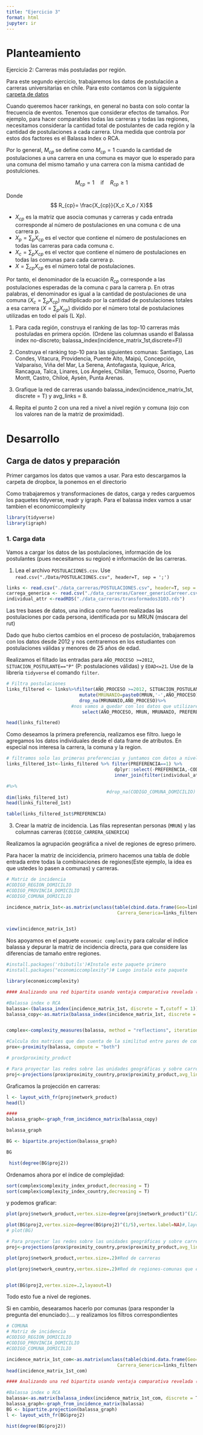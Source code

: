 ```yaml
---
title: "Ejercicio 3"
format: html
jupyter: ir
---
```


# Planteamiento

Ejercicio 2: Carreras más postuladas por región.

Para este segundo ejercicio, trabajaremos los datos de postulación a carreras universitarias en chile. Para esto contamos con la sigiguiente [carpeta de datos](https://www.dropbox.com/sh/uw9u1wlwi189lbw/AAD9rRWQsBLskP3hexaOk08Ba?dl=0)

Cuando queremos hacer rankings, en general no basta con solo contar la frecuencia de eventos. Tenemos que considerar efectos de tamaños. Por ejemplo, para hacer comparables todas las carreras y todas las regiones, necesitamos considerar la cantidad total de postulantes de cada región y la cantidad de postulaciones a cada carrera. Una medida que controla por estos dos factores es el Balassa Index o RCA.

Por lo general, $M_{cp}$ se define como $M_{cp} = 1$ cuando la cantidad de postulaciones a una carrera en una comuna es mayor que lo esperado para una comuna del mismo tamaño y una carrera con la misma cantidad de postulciones.

$$ M_{cp} = 1 \quad \text{if} \quad R_{cp} \geq 1$$

Donde $$ R_{cp}= \frac{X_{cp}}{X_c X_o / X}$$

-   $X_{cp}$ es la matriz que asocia comunas y carreras y cada entrada corresponde al número de postulaciones en una comuna c de una carrera p.
-   $X_{p} = \sum_p X_{cp}$ es el vector que contiene el número de postulaciones en todas las carreras para cada comuna c.
-   $X_{c} = \sum_{p} X_{cp}$ es el vector que contiene el número de postulaciones en todas las comunas para cada carrera p.
-   $X = \sum_{cp} X_{cp}$ es el número total de postulaciones.

Por tanto, el denominador de la ecuación $R_{cp}$ corresponde a las postulaciones esperadas de la comuna c para la carrera p. En otras palabras, el denominador es igual a la cantidad de postulaciones de una comuna ($X_c = \sum_p X_{cp}$) multiplicado por la cantidad de postulaciones totales a esa carrera ($X = \sum_p X_{cp}$) dividido por el número total de postulaciones utilizadas en todo el país (L Xp).

1)  Para cada región, construya el ranking de las top-10 carreras más postuladas en primera opción. (Ordene las columnas usando el Balassa index no-discreto; balassa_index(incidence_matrix_1st,discrete=F))

2)  Construya el ranking top-10 para las siguientes comunas: Santiago, Las Condes, Vitacura, Providencia, Puente Alto, Maipú, Concepción, Valparaíso, Viña del Mar, La Serena, Antofagasta, Iquique, Arica, Rancagua, Talca, Linares, Los Ángeles, Chillán, Temuco, Osorno, Puerto Montt, Castro, Chiloé, Aysén, Punta Arenas.

3)  Grafique la red de carreras usando balassa_index(incidence_matrix_1st, discrete = T) y avg_links = 8.

4)  Repita el punto 2 con una red a nivel a nivel región y comuna (ojo con los valores nan de la matriz de proximidad).

# Desarrollo

## Carga de datos y preparación

Primer cargamos los datos que vamos a usar. Para esto descargamos la carpeta de dropbox, la ponemos en el directorio

Como trabajaremos y transformaciones de datos, carga y redes carguemos los paquetes tidyverse, readr y igraph. Para el balassa index vamos a usar tambien el economiccomplexity

```r

library(tidyverse)
library(igraph)
```


### 1. Carga data

Vamos a cargar los datos de las postulaciones, información de los postulantes (pues necesitamos su region) e información de las carreras.

1)  Lea el archivo `POSTULACIONES.csv`. Use `read.csv("./Data/POSTULACIONES.csv", header=T, sep = ';')`

```r
links <- read.csv("./data_carreras/POSTULACIONES.csv", header=T, sep = ';')
carrega_generica <- read.csv("./data_carreras/Career_genericCarreer.csv", header=T)#, sep = ';')
individual_attr <-readRDS("./data_carreras/transformados3103.rds")

```

Las tres bases de datos, una indica como fueron realizadas las postulaciones por cada persona, identificada por su MRUN (máscara del rut)

Dado que hubo ciertos cambios en el proceso de postulación, trabajaremos con los datos desde 2012 y nos centraremos en los estudiantes con postulaciones válidas y menores de 25 años de edad.

Realizamos el filtado las entradas para `AÑO_PROCESO >=2012`, `SITUACION_POSTULANTE=="P"` (P: postulaciones válidas) y `EDAD<=21`. Use de la libreria `tidyverse` el comando `filter`.


```r
# Filtra postulaciones
links_filtered <- links%>%filter(AÑO_PROCESO >=2012, SITUACION_POSTULANTE=='P', EDAD<=25)%>%
                           mutate(MRUNANIO=paste0(MRUN,'-',AÑO_PROCESO))%>%
                           drop_na(MRUNANIO,AÑO_PROCESO)%>% 
                        #nos vamos a quedar con los datos que utilizaremos: AÑO_PROCESO MRUN MRUNANIO PREFERENCIA CODIGO_REGION_EGRESO y Generic career
                            select(AÑO_PROCESO, MRUN, MRUNANIO, PREFERENCIA, CODIGO_CARRERA_GENERICA, CODIGO_CARRERA  )

head(links_filtered)

```

Como deseamos la primera preferencia, realizamos ese filtro. luego le agregamos los datos individuales desde el data frame de atributos. En especial nos interesa la carrera, la comuna y la region.

```r
# filtramos solo las primeras preferencias y juntamos con datos a nivel individual
links_filtered_1st<-links_filtered %>% filter(PREFERENCIA==1) %>%
                                        dplyr::select(-PREFERENCIA,-CODIGO_CARRERA)%>%
                                        inner_join(filter(individual_attr, PREFERENCIA==1),by = c('MRUNANIO','MRUN'))

#%>% 
                                     #drop_na(CODIGO_COMUNA_DOMICILIO)
dim(links_filtered_1st)
head(links_filtered_1st)


```

```r
table(links_filtered_1st$PREFERENCIA)
```


3)  Crear la matriz de incidencia. Las filas representan personas (`MRUN`) y las columnas carreras (`CODIGO_CARRERA_GENERICA`)

Realizamos la agrupación geográfica a nivel de regiones de egreso primero.

Para hacer la matriz de incicidencia, primero hacemos una tabla de doble entrada entre todas la combinaciones de regiones(Este ejemplo, la idea es que ustedes lo pasen a comunas) y carreras.

```r
# Matriz de incidencia
#CODIGO_REGION_DOMICILIO
#CODIGO_PROVINCIA_DOMICILIO
#CODIGO_COMUNA_DOMICILIO

incidence_matrix_1st<-as.matrix(unclass(table(cbind.data.frame(Geo=links_filtered_1st$CODIGO_REGION_EGRESO,
                                         Carrera_Generica=links_filtered_1st$GenericCareer))))


view(incidence_matrix_1st)
```

Nos apoyamos en el paquete `economic complexity` para calcular el índice balassa y depurar la matriz de incidencia directa, para que considere las diferencias de tamaño entre regiones.

```r
#install.packages('rbibutils')#Instale este paquete primero
#install.packages("economiccomplexity")# Luego instale este paquete

library(economiccomplexity)
```

```r
#### Analizando una red bipartita usando ventaja comparativa revelada (RCA) ####

#Balassa index o RCA
balassa<-(balassa_index(incidence_matrix_1st, discrete = T,cutoff = 1))
balassa_copy<-as.matrix(balassa_index(incidence_matrix_1st, discrete = T,cutoff = 1))


complex<-complexity_measures(balassa, method = "reflections", iterations = 20,extremality = 1)

```

```r

#Calcula dos matrices que dan cuenta de la similitud entre pares de comunas/regiones y pares de carreras
prox<-proximity(balassa, compute = "both")

# prox$proximity_product

# Para proyectar las redes sobre las unidades geográficas y sobre carreras.
proj<-projections(prox$proximity_country,prox$proximity_product,avg_links = 8,tolerance = 0.05,compute = "both")


```

Graficamos la projección en carreras:

```r
l <- layout_with_fr(proj$network_product)
head(l)
```

```r

####
balassa_graph<-graph_from_incidence_matrix(balassa_copy)

balassa_graph
```

```r
BG <- bipartite.projection(balassa_graph)

BG
```

```r
 hist(degree(BG$proj2))
```

Ordenamos ahora por el índice de complejidad:

```r
sort(complex$complexity_index_product,decreasing = T)
sort(complex$complexity_index_country,decreasing = T)
```

y podemos graficar:

```r
plot(proj$network_product,vertex.size=degree(proj$network_product)^(1/2),vertex.label=NA,layout=l) #Red de carreras
```

```r
plot(BG$proj2,vertex.size=degree(BG$proj2)^(1/5),vertex.label=NA)#,layout=l)#Red de carreras
# plot(BG)
```

```r
# Para proyectar las redes sobre las unidades geográficas y sobre carreras.
proj<-projections(prox$proximity_country,prox$proximity_product,avg_links = 8,tolerance = 0.05,compute = "both")

plot(proj$network_product,vertex.size=.2)#Red de carreras

plot(proj$network_country,vertex.size=.2)#Red de regiones-comunas que están vinculadas por las 


plot(BG$proj2,vertex.size=.2,layaout=l)
```

Todo esto fue a nivel de regiones.

Si en cambio, desearamos hacerlo por comunas (para responder la pregunta del enunciado:).... y realizamos los filtros correspondientes

```r
# COMUNA
# Matriz de incidencia
#CODIGO_REGION_DOMICILIO
#CODIGO_PROVINCIA_DOMICILIO
#CODIGO_COMUNA_DOMICILIO

incidence_matrix_1st_com<-as.matrix(unclass(table(cbind.data.frame(Geo=links_filtered_1st$CODIGO_COMUNA_DOMICILIO,
                                         Carrera_Generica=links_filtered_1st$CODIGO_CARRERA_GENERICA))))
head(incidence_matrix_1st_com)

#### Analizando una red bipartita usando ventaja comparativa revelada (RCA) ####

#Balassa index o RCA
balassa<-as.matrix(balassa_index(incidence_matrix_1st_com, discrete = T,cutoff = 2))
balassa_graph<-graph_from_incidence_matrix(balassa)
BG <- bipartite.projection(balassa_graph)
l <- layout_with_fr(BG$proj2)

hist(degree(BG$proj2))
```


